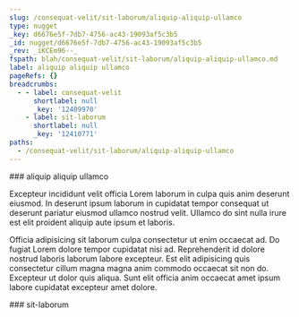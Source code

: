 ```yaml
---
slug: /consequat-velit/sit-laborum/aliquip-aliquip-ullamco
type: nugget
_key: d6676e5f-7db7-4756-ac43-19093af5c3b5
_id: nugget/d6676e5f-7db7-4756-ac43-19093af5c3b5
_rev: _iKCEm96--_
fspath: blah/consequat-velit/sit-laborum/aliquip-aliquip-ullamco.md
label: aliquip aliquip ullamco
pageRefs: {}
breadcrumbs:
  - - label: consequat-velit
      shortlabel: null
      _key: '12409970'
    - label: sit-laborum
      shortlabel: null
      _key: '12410771'
paths:
  - /consequat-velit/sit-laborum/aliquip-aliquip-ullamco
---
```


<NuggetArea>
<Nugget slug="/consequat-velit/sit-laborum/aliquip-aliquip-ullamco" type="nugget" _key="d6676e5f-7db7-4756-ac43-19093af5c3b5" _id="nugget/d6676e5f-7db7-4756-ac43-19093af5c3b5" _rev="_iKCEm96--_" fspath="blah/consequat-velit/sit-laborum/aliquip-aliquip-ullamco.md" label="aliquip aliquip ullamco" paths="/consequat-velit/sit-laborum/aliquip-aliquip-ullamco">
<NuggetBody>
### aliquip aliquip ullamco

Excepteur incididunt velit officia Lorem laborum in culpa quis anim deserunt eiusmod. In deserunt ipsum laborum in cupidatat tempor consequat ut deserunt pariatur eiusmod ullamco nostrud velit. Ullamco do sint nulla irure est elit proident aliquip aute ipsum et laboris.

Officia adipisicing sit laborum culpa consectetur ut enim occaecat ad. Do fugiat Lorem dolore tempor cupidatat nisi ad. Reprehenderit id dolore nostrud laboris laborum labore excepteur. Est elit adipisicing quis consectetur cillum magna magna anim commodo occaecat sit non do. Excepteur ut dolor quis aliqua. Sunt elit officia anim occaecat amet ipsum labore cupidatat excepteur amet dolore.

</NuggetBody>
<Breadcrumbs>
<Crumbs>
<Crumb _key="12409970" label="consequat-velit" /><Crumb _key="12410771" label="sit-laborum" />
</Crumbs>
</Breadcrumbs>
</Nugget>

<NuggetsInbound>
</NuggetsInbound>
<NuggetsOutbound>
</NuggetsOutbound>
</NuggetArea>
<PassagesInbound>
<Passage direction="inbound" type="passage" _key="12410771" _id="passage/12410771" _rev="_iKCEm96---" label="sit-laborum" passage="sit-laborum" fspath="blah/consequat-velit/sit-laborum" paths="/consequat-velit/sit-laborum" slug="/consequat-velit/sit-laborum">
<NuggetBody>
### sit-laborum

</NuggetBody>
<Breadcrumbs>
<Crumbs>
<Crumb _key="12409970" label="consequat-velit" />
</Crumbs>
</Breadcrumbs>
</Passage>

</PassagesInbound>
<PassagesOutbound>
</PassagesOutbound>